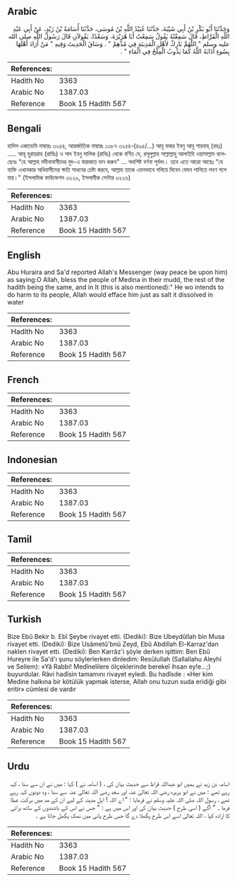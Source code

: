 ## Arabic


<div dir="rtl" lang="ar" style={{fontSize:'larger',backgroundColor:'#f8f9fa',padding:20}}>
وَحَدَّثَنَا أَبُو بَكْرِ بْنُ أَبِي شَيْبَةَ، حَدَّثَنَا عُبَيْدُ اللَّهِ بْنُ مُوسَى، حَدَّثَنَا أُسَامَةُ بْنُ زَيْدٍ، عَنْ أَبِي عَبْدِ اللَّهِ الْقَرَّاظِ، قَالَ سَمِعْتُهُ يَقُولُ سَمِعْتُ أَبَا هُرَيْرَةَ، وَسَعْدًا، يَقُولاَنِ قَالَ رَسُولُ اللَّهِ صلى الله عليه وسلم ‏"‏ اللَّهُمَّ بَارِكْ لأَهْلِ الْمَدِينَةِ فِي مُدِّهِمْ ‏"‏ ‏.‏ وَسَاقَ الْحَدِيثَ وَفِيهِ ‏"‏ مَنْ أَرَادَ أَهْلَهَا بِسُوءٍ أَذَابَهُ اللَّهُ كَمَا يَذُوبُ الْمِلْحُ فِي الْمَاءِ ‏"‏ ‏.‏
</div>
<div style={{backgroundColor:'#f8f9fa',padding:20, marginBottom: 10}}><table> <thead> <tr> <th>References:</th> <th></th> </tr> </thead> <tbody><tr><td>Hadith No</td><td>3363</td></tr><tr><td>Arabic No</td><td>1387.03</td></tr><tr><td>Reference</td><td>Book 15 Hadith 567</td></tr></tbody></table></div>

## Bengali


<div dir="ltr" lang="bn" style={{fontSize:'larger',backgroundColor:'#f8f9fa',padding:20}}>
হাদিস একাডেমি নাম্বারঃ ৩২৫৪, আন্তর্জাতিক নাম্বারঃ ১৩৮৭ ৩২৫৪-(৪৯৫/...) আবূ বাকর ইবনু আবূ শায়বাহ্ (রহঃ) ..... আবূ হুরায়রাহ (রাযিঃ) ও সাদ ইবনু মালিক (রাযিঃ) থেকে বর্ণিত যে, রসূলুল্লাহ সাল্লাল্লাহু আলাইহি ওয়াসাল্লাম বলেছেনঃ “হে আল্লাহ মদীনাবাসীদের মুদ-এ বারাকাত দান করুন" ... অবশিষ্ট বর্ণনা পূর্ববৎ। তবে এতে আরো আছেঃ “যে ব্যক্তি এখানকার অধিবাসীদের ক্ষতি সাধনের চেষ্টা করবে, আল্লাহ তাকে এমনভাবে গলিয়ে দিবেন যেমন পানিতে লবণ গলে যায়।" (ইসলামিক ফাউন্ডেশন ৩২২৯, ইসলামীক সেন্টার ৩২২৬)
</div>
<div style={{backgroundColor:'#f8f9fa',padding:20, marginBottom: 10}}><table> <thead> <tr> <th>References:</th> <th></th> </tr> </thead> <tbody><tr><td>Hadith No</td><td>3363</td></tr><tr><td>Arabic No</td><td>1387.03</td></tr><tr><td>Reference</td><td>Book 15 Hadith 567</td></tr></tbody></table></div>

## English


<div dir="ltr" lang="en" style={{fontSize:'larger',backgroundColor:'#f8f9fa',padding:20}}>
Abu Huraira and Sa'd reported Allah's Messenger (way peace be upon him) as saying:O Allah, bless the people of Medina in their mudd, the rest of the hadith being the same, and in It (this is also mentioned):" He wo intends to do harm to its people, Allah would efface him just as salt it dissolved in water
</div>
<div style={{backgroundColor:'#f8f9fa',padding:20, marginBottom: 10}}><table> <thead> <tr> <th>References:</th> <th></th> </tr> </thead> <tbody><tr><td>Hadith No</td><td>3363</td></tr><tr><td>Arabic No</td><td>1387.03</td></tr><tr><td>Reference</td><td>Book 15 Hadith 567</td></tr></tbody></table></div>

## French


<div dir="ltr" lang="fr" style={{fontSize:'larger',backgroundColor:'#f8f9fa',padding:20}}>

</div>
<div style={{backgroundColor:'#f8f9fa',padding:20, marginBottom: 10}}><table> <thead> <tr> <th>References:</th> <th></th> </tr> </thead> <tbody><tr><td>Hadith No</td><td>3363</td></tr><tr><td>Arabic No</td><td>1387.03</td></tr><tr><td>Reference</td><td>Book 15 Hadith 567</td></tr></tbody></table></div>

## Indonesian


<div dir="ltr" lang="id" style={{fontSize:'larger',backgroundColor:'#f8f9fa',padding:20}}>

</div>
<div style={{backgroundColor:'#f8f9fa',padding:20, marginBottom: 10}}><table> <thead> <tr> <th>References:</th> <th></th> </tr> </thead> <tbody><tr><td>Hadith No</td><td>3363</td></tr><tr><td>Arabic No</td><td>1387.03</td></tr><tr><td>Reference</td><td>Book 15 Hadith 567</td></tr></tbody></table></div>

## Tamil


<div dir="ltr" lang="ta" style={{fontSize:'larger',backgroundColor:'#f8f9fa',padding:20}}>

</div>
<div style={{backgroundColor:'#f8f9fa',padding:20, marginBottom: 10}}><table> <thead> <tr> <th>References:</th> <th></th> </tr> </thead> <tbody><tr><td>Hadith No</td><td>3363</td></tr><tr><td>Arabic No</td><td>1387.03</td></tr><tr><td>Reference</td><td>Book 15 Hadith 567</td></tr></tbody></table></div>

## Turkish


<div dir="ltr" lang="tr" style={{fontSize:'larger',backgroundColor:'#f8f9fa',padding:20}}>
Bize Ebû Bekir b. Ebî Şeybe rivayet etti. (Dediki): Bize Ubeydûllah bin Musa rivayet etti. (Dediki): Bize Usâmetû'bnü Zeyd, Ebû Abdillah El-Karraz'dan naklen rivayet etti. (Dediki): Ben Karrâz'i şöyle derken işittim: Ben Ebû Hureyre ile Sa'd'ı şunu söylerlerken dinledim: Resûlullah (Sallallahu Aleyhi ve Sellem): «Yâ Rabbi! Medînelilere ölçeklerinde berekeî ihsan ey!e...;) buyurdular. Râvi hadîsin tamamını rivayet eyledi. Bu hadîsde : «Her kim Medine halkına bir kötülük yapmak isterse, Allah onu tuzun suda eridiği gibi eritir» cümlesi de vardır
</div>
<div style={{backgroundColor:'#f8f9fa',padding:20, marginBottom: 10}}><table> <thead> <tr> <th>References:</th> <th></th> </tr> </thead> <tbody><tr><td>Hadith No</td><td>3363</td></tr><tr><td>Arabic No</td><td>1387.03</td></tr><tr><td>Reference</td><td>Book 15 Hadith 567</td></tr></tbody></table></div>

## Urdu


<div dir="rtl" lang="ur" style={{fontSize:'larger',backgroundColor:'#f8f9fa',padding:20}}>
اسامہ بن زید نے ہمیں ابو عبداللہ قراظ سے حدیث بیان کی ، ( اسامہ نے ) کہا : میں نے ان سے سنا ، کہہ رہے تھے : میں نے ابو ہریرہ رضی اللہ تعالیٰ عنہ اور سعد رضی اللہ تعالیٰ عنہ سے سنا ، وہ دونوں کہہ رہے تھے ، رسول اللہ صلی اللہ علیہ وسلم نے فرمایا : " اے اللہ ! اہل مدینہ کے لیے ان کے مد میں برکت عطا فرما ۔ " آگے ( اسی طرح ) حدیث بیان کی اور اس میں ہے : " جس نے اس کے باشندوں کے ساتھ برائی کا ارادہ کیا ، اللہ تعالیٰ اسے اس طرح پگھلا دے گا جس طرح پانی میں نمک پگھل جاتا ہے ۔
</div>
<div style={{backgroundColor:'#f8f9fa',padding:20, marginBottom: 10}}><table> <thead> <tr> <th>References:</th> <th></th> </tr> </thead> <tbody><tr><td>Hadith No</td><td>3363</td></tr><tr><td>Arabic No</td><td>1387.03</td></tr><tr><td>Reference</td><td>Book 15 Hadith 567</td></tr></tbody></table></div>
